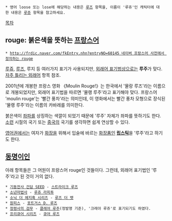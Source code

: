  * 영어 loose 또는 lose에 해당하는 내용은 [[루즈]] 항목을, 이름이 '루쥬'인 캐릭터에 대한 내용은 [[루쥬]] 항목을 참고하세요.

[[목차]]

== rouge: 붉은색을 뜻하는 [[프랑스어]] ==
 * [[http://frdic.naver.com/fkEntry.nhn?entryNO=60145 네이버 프랑스어 사전에서 정의하는 rouge]]

[[루쥬]], [[루즈]], 루지 등 여러가지 표기가 사용되지만, [[외래어 표기법]]상으로는 '''루주'''가 맞다. [[자주 틀리는 외래어]] 항목 참조.

2001년에 개봉한 프랑스 영화 《Moulin Rouge!》는 한국에서 '물랑 루즈'라는 이름으로 개봉되었지만, 외래어 표기법을 따르면 '물랭 루주'라고 표기해야 맞다. 프랑스어 'moulin rouge'는 '빨간 풍차'라는 의미인데, 이 영화에서는 빨간 풍차 모형으로 장식된 '물랭 루주'라는 이름의 카바레를 의미한다.

붉은색이 [[좌파]]를 상징하는 색깔이 되었기 때문에 '루주' 자체가 좌파를 뜻하기도 한다. [[소련]] 시절의 국기 또는 [[중국]]의 국기를 생각하면 쉽게 연상할 수 있다.

[[영어]]권에서는 여자가 [[화장]]을 위해서 입술에 바르는 [[화장품]]인 '''[[립스틱]]'''을 '루주'라고 하기도 한다.

== [[동명이인]] ==
아래 항목들은 그 어원이 프랑스어 rouge인 것들이다. 그런데, 외래어 표기법인 '루주'라고 된 것이 거의 없다.

 * [[기동전사 건담 SEED]] - [[스트라이크 루즈]]
 * [[소년마법사]] - [[루쥬 라피투]]
 * [[소닉 더 헤지혹 시리즈]] - [[루즈 더 뱃]]
 * [[원피스(만화)|원피스]] - [[포트거스 D. 루즈]]
 * [[정령사의 검무]] - [[클레어 루주]](정발명 기준), '크레아 루쥬'로 표기되기도 하였다.
 * [[프리큐어 시리즈]] - [[큐어 루즈]]
